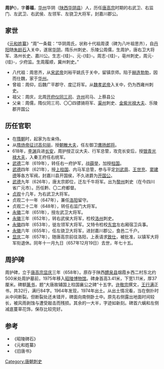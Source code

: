 '''周护'''({{bd|583年||657年|12月19日|}})，字'''善福'''，[[华州|华州]]华阴（[[陕西|陕西]][[华阴县|华阴县]]）人，历任[[唐高宗|唐高宗]]时期的右武卫、右监门、左武卫、右武侯、左领军、左骁卫大将军，封嘉川郡公。

==家世==
《[[元和姓纂|元和姓纂]]》“周”一条载：“华阴周氏，状称十代祖周谟（碑为八叶祖思齐），自[[丹阳|丹阳]]随[[朱龄石|朱龄石]]入关中，遂居[[华阴|华阴]]，隋乐州刺史、乐陵公周儒，生周护，唐右卫大将军、洛州长史、嘉川公。生志-{珪}-、元-{珪}-。周志-{珪}-，亳州刺史，周元-{珪}-，少府监。生周履顺，冀州刺史。”

* 八代祖：周思齐，从[[宋武帝|宋武帝]]刘裕平姚氏于关中，留镇京师。陷于[[赫连勃勃|赫连勃勃]]，因而仕魏，家于[[华州|华州]]。
* 曾祖：周仰，后魏广平郡守、度辽将军。从[[魏孝武帝|魏孝武帝]]入关中，仍为西雍州刺史。
* 祖父：周庆，北周[[开府仪同三司|开府仪同三司]]、[[许州|许州]]司马、上蔡县公
* 父亲：周儒，隋仪同三司、〇〇四骠骑将军、[[渠州|渠州]]刺史、[[金紫光禄大夫|金紫光禄大夫]]、乐陵郡开国公

==历任官职==
* 在[[隋朝|隋朝]]时，起家为左亲侍。
* 从[[隋与高句丽的战争|隋炀帝征讨高句丽]]，授[[朝散大夫|朝散大夫]]，任左御卫[[鹰扬郎将|鹰扬郎将]]。
* 618年，[[李渊|李渊]]兵进[[长安|长安]]，周护授正议大夫、行军总管，攻克长安后，授[[银青光禄大夫|银青光禄大夫]]，入秦王府任右统军。
* [[武德|武德]]二年（619年），转任右一府护军，战[[薛举|薛举]]，加授[[柱国|柱国]]。
* [[武德|武德]]四年（621年），授[[上柱国|上柱国]]、内马军总管，参与平定[[刘武周|刘武周]]、[[王世充|王世充]]、[[窦建德|窦建德]]等各方军阀，封嘉川县开国侯，不久进爵为[[开国公|开国公]]。
* [[武德|武德]]九年（626年），唐太宗即位，迁左千牛将军。出为[[黎州|黎州]]刺史（在今四川省广元市）。历任黔、〇二府都督。
* [[贞观_(唐朝)|贞观]]十几年，为右武卫大将军。
* 贞观二十一年（647年），兼任[[洛阳|洛阳]]留守。
* 贞观二十二年（648年），转任右监门大将军。
* [[永徽|永徽]]二年（651年），授左武卫大将军。
* [[永徽|永徽]]三年（652年），转右武侯大将军，检校[[洛州|洛州]]刺史。
* [[永徽|永徽]]四年（653年），徙左领军大将军。又特令检校[[东宫|东宫]]左右厢宿卫兵事。
* [[永徽|永徽]]六年（655年），任左骁卫大将军，进封嘉川郡公，食邑二千户。
* [[显庆|显庆]]二年（657年），随唐高宗前往洛阳，上表请求[[致仕|致仕]]，被批准，以镇军大将军衔退休。同年十一月九日（657年12月19日）去世，年七十五。

==周护碑==
周护碑，立于[[唐高宗|唐高宗]][[显庆|显庆]]三年（658年）。原存于陕西[[醴泉县|醴泉县]]烟霞乡西二村东北约500米处周护墓前，1975年移入[[昭陵博物馆|昭陵博物馆]]。碑身首高3.41米，下宽1.11米，厚37厘米。碑额[[篆书|篆书]]，题“大唐故辅国上柱国襄公之碑”十五字。[[许敬宗|许敬宗]]撰文，[[王行满|王行满]]正书，共32行，满行84字。1964年发现，1974年出土。从出土情况看，当在倒扑时从中间断裂。但断裂处还未错开，碑面向南侧卧土中。原先右侧露出地面时间较长，被风雨剥蚀与遭受敲击而残损。其余的一大半，字迹如新刻。碑首六螭和左侧减底蔓草花饰，保存比较完好。
{{Quotation|
大唐故辅国大将军荆州都督上柱国嘉川襄公周君碑文并序
<br>侍中太子宾客弘文馆学士监修国史上柱国高阳郡开国公许敬宗撰
<br>门下录事王行满书
<br>　　盖闻有道可尊，二八光于帝载；有功可大，四七构于皇业。建国者由之以成务，兴化者凭之以入神。是故元首末肱，事符一体，补天立极，咸资十乱。若乃智协昌运，经著经纶，推毂远图，驭日车而轥阊阖；披榛霸邸，张乾宇而纽星辰。内总五兵，外兼四岳，跨前修于绝代者，其在嘉川公乎！'''公讳护，字善福，其先汝南人也'''。昔炎行中圮，随运济江。八叶祖思齐，从宋高帝平姚氏于关中，留镇京师。陷于赫连勃勃，因而仕魏，家于华州。缅惟西伯配天，掩荒岐而纪号；北军绾玺，遂安刘而著勣。丘园不拔，变体大易之贞；仁孝兼弘，磐履先王之躅。或有移书介子，〇禁火而销讹；讬好老生，传清净而敦俗。由兹以降，擅汝颖之多奇；代袭英贤，为中州之贯族矣。'''曾祖仰，后魏广平郡守、度辽将军。从武帝入关，仍为西雍州刺史'''。时逢运缺，情笃岁寒。巨猾蛇吞，追皇舆而纵镝；〇位鹿走，执戎羁而拥树。翊扶天驷，幸达神皋。鼎祚少延，繄君致力。'''祖庆，周开府仪同三司、许州司马、上蔡县公'''。茂功华胄，家承宠禄，忠臣遗烈，门济英猷。赞务匹海沂之康，开国协龟蒙之祉。'''父儒，隋仪同三司、〇〇四骠骑将军、渠州刺史、金紫光禄大夫、乐陵郡开国公'''。府临沙漠，牙列从骠之侯；州带星桥，俗咏中和之乐。既而道光遗白，训阐近朱。义方所渐，知高门之可验；闻礼有徵，信后大之无忒。公擢英芳御，发-{濬}-灵源。由琬琰〇丽昆峰，〇珠玑之耀清汉。克岐自绮，不弄在髫。控竹为军阵之娱，怀橘作爰书之戏。机神迥秀，风韵早奇。州党-{兢}-称，声望俄远。离经辩志，凌蹂佩彘之曹；习艺取睽，含孕吟猿之技。论兵则千里制胜，学剑则万人非抑。前瞻寇、耿，每用自方；远鉴崔、庞，谓为无愧。交则一时雄杰，谈必四海名流。负佐命之才，怀济时之略。睹麟初泣，悲丧乱之方始；闻鸡且舞，喜风云之可期。故知伊、吕降生，非夏殷之器；关、许载育，寔汉魏之资。兆发冥符，诚不虚矣。仕隋起家为左亲侍，仍迁大督。炀帝亲董戎律，问罪辽东，公执戟前驱，邀功海北。'''授朝散大夫，除左御卫鹰扬郎将'''。既乃大盗群飞，中原瓦解，丘墟遍于宇宙，黎庶尽于兵荒。清警南巡，同苍梧之有去；宸居北旷，类永嘉之乏主。非唯上玄革命之日，实亦群英择木之秋。俄而圣历龙兴，神兵电发。有次河曲，将定关中。公赴八百之期，膺三杰之运。杖策而谒天子，借箸以-{筭}-诸侯。一见龙颜，即同鱼水。'''蒙授正议大夫、行军总管'''。即从戎麾，先开右地；亲当矢石，首定京都。牧野既清，隆周之命斯集；咸阳先据，大汉之业斯成。上宣天地之功、下预山河之誓。方之自昔，莫之与京，'''转授银青光禄大夫'''。太宗光启代藩，肇开莫府，文武寮属，妙选贤能，'''擢公为右统军。武德二年，又转右一府护军'''。于时薛举久跨汧陇，屡窥畿甸，兵逾齐万，气盛隗嚣。再从元戎，频破凶丑，加授柱国。四年，刘武周北引荤戎，南侵汾晋。既袭韩王之寇，方挻代相之祸。复从讨平，用静氛祲，转授上柱国、内马军总管。王充负固嵩洛，拥甲周韩，结援江淮，连纵赵魏。既擅董卓之威，方肆王弥之毒。蓄徒养锐，有志扣关。诏元帅秦王亲致天罚。窦建德以辅车叶契，唇齿共忧。乃罄三晋之兵，越九河之险。凶逾僭石，众等伪燕。将解金墉之围，忽至城皋之口。公翊从干戈，东西奋击，神谋一运，妖寇两擒。大略之勋，允归英勇，'''封嘉川县开国侯，寻进为公'''，加位三品，以彰殊绩。九年，太宗御极，迁左千牛将军。栏锜职修，宣条是寄，出为黎州刺史。历徙黔、〇二府都督。遗爱在甿，去思彰股肱之郡；清风成颂，来暮结巴渝之讴。十〇年，又为右武卫大将军。廿一年，奉敕于洛阳留守。廿二年，转右监门大将军。永徽二年，授左武卫大将军。三年，转右武侯大将军。其年，奉敕：“周护职望优隆，体局详正。久参八校，端肃可嘉。兼牧三州，情寄斯在，可检校洛州刺史。”四年，徙左领军大将军。又特令检校东宫左右厢宿卫兵事。公拥旄藩翰，冠王、赵之能。巡卫禁闱，彰辛、李之效。是用风徽允洽，眷遇斯隆。六年，降诏曰：“周室命官，膺爪牙者方、邵；汉朝启运，预心腹者良、平。命卿之望攸归，御侮之寄斯属。左领军大将军护，体用沉远，操履贞正。效宣出内，绩著艰虞。可左骁卫大将军，进封嘉川郡公，食邑二千户。”显庆二年，銮驾东幸。公侍卫辇跸，并翊从储闱。通籍两宫，远届瀍洛。以年登谢〇，礼及悬车，乃抗疏辞荣，用全止足。诏曰：“冯异崇让，功披荆棘；田豫知止，情安钟漏。前史称其高致，昔贤以为美谈。左骁卫大将军周护，〇〇强确，体局沉整。府朝初建，早蒙驱策。勤表艰虞，诚著始终。亟剖符于万里，屡〇〇〇〇〇。礼及悬车，表求致仕，宜加优秩，遂其雅怀，进位镇军大将军，禄赐等并同京官职事给，仍朔望朝参。”于是栖闲素里，养性虚室。释荣利于人间，任逍遥于物外。散黄金而命赏，览玄经而纵心。细柳甘棠，未〇风云之〇；〇〇〇〇，〇掩桑榆之晖。以其年十一月九日遘疾，薨于私第。春秋七十有五。圣情轸悼，数日辍朝。丧事所须，并令官给。兼赐东园秘器，吊〇殊伦。惟旧思贤，又加追赠。诏曰：“畴庸念旧，有〇通规；追荣饰终，（缺六字，又空二格）淳厚，-{幹}-〇〇〇。委质霸府，夙属勤诚。入典禁〇，〇〇〇〇。〇〇〇外，咸著声绩。奄从化往，有悼于怀。可赠辅国大将军、荆州都督。赙绢布七百段、米粟七百石。葬事所须，并令官给，（下缺十四字）方监护丧事。以显庆三年岁次戊午四月癸丑朔九日辛酉陪葬昭陵。既而〇名（缺十九字）山〇〇〇府，纳海量于（缺十九字）之外，盖〇自矣。然蒙轮扛鼎之材，〇绝彼人。类戢鵾鹏之翼，历昏季之朝，韬管乐之光，-{佇}-会昌之远。及义旗兵起，〇〇〇以若归；〇业肇基，（下缺八字）契〇草昧〇著（下缺六字）五臣（下缺八字）作镇，望四岳以临藩；疏社锡-{珪}-，跨五候而建国。宣威禁旅，必以忠信寔称。敷政王畿，屡以循良见赏。方图金契，像〇云台。岂直一代〇臣〇〇〇〇良将（下缺二十字）之〇〇〇〇〇祖〇有期。方筑祁连之山，宜旌兰菊之美。〇凭实录，勒此丰碑。其词曰：
<br>王猷蕴祉，帝绪传昌。玉原〇〇，宝业〇〇。匡吴定主，〇〇〇〇。英谟王〇，〇〇〇〇。〇〇〇〇，〇〇凌〇。〇〇不坠，厚胤〇光。〇矣〇乎，（下缺三十二字）复〇征〇。化清汉表，〇〇〇〇。龙〇〇仙，掌〇披〇苞（下缺）
}}
==参考==
* 《昭陵碑石》
* 《元和姓纂》
* 《旧唐书》

[[Category:唐朝刺史|Category:唐朝刺史]]
